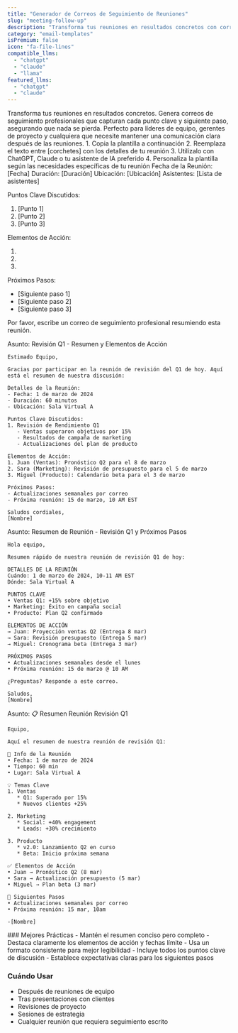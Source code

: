 ```yaml
---
title: "Generador de Correos de Seguimiento de Reuniones"
slug: "meeting-follow-up"
description: "Transforma tus reuniones en resultados concretos con correos de seguimiento profesionales"
category: "email-templates"
isPremium: false
icon: "fa-file-lines"
compatible_llms:
  - "chatgpt"
  - "claude"
  - "llama"
featured_llms:
  - "chatgpt"
  - "claude"
---
```


<PromptDescription>
  Transforma tus reuniones en resultados concretos. Genera correos de seguimiento profesionales que capturan cada punto clave y siguiente paso, asegurando que nada se pierda. Perfecto para líderes de equipo, gerentes de proyecto y cualquiera que necesite mantener una comunicación clara después de las reuniones.
</PromptDescription>

<PromptInstructions>
  1. Copia la plantilla a continuación
  2. Reemplaza el texto entre [corchetes] con los detalles de tu reunión
  3. Utilízalo con ChatGPT, Claude o tu asistente de IA preferido
  4. Personaliza la plantilla según las necesidades específicas de tu reunión
</PromptInstructions>

<PromptTemplate>
Fecha de la Reunión: [Fecha]
Duración: [Duración]
Ubicación: [Ubicación]
Asistentes: [Lista de asistentes]

Puntos Clave Discutidos:
1. [Punto 1]
2. [Punto 2]
3. [Punto 3]

Elementos de Acción:
1. [Persona 1]: [Tarea] (Fecha límite: [Fecha])
2. [Persona 2]: [Tarea] (Fecha límite: [Fecha])
3. [Persona 3]: [Tarea] (Fecha límite: [Fecha])

Próximos Pasos:
- [Siguiente paso 1]
- [Siguiente paso 2]
- [Siguiente paso 3]

Por favor, escribe un correo de seguimiento profesional resumiendo esta reunión.
</PromptTemplate>

<LlmSampleTabs>
  <LlmSample slug="chatgpt" color="#10a37f">
    Asunto: Revisión Q1 - Resumen y Elementos de Acción

    Estimado Equipo,

    Gracias por participar en la reunión de revisión del Q1 de hoy. Aquí está el resumen de nuestra discusión:

    Detalles de la Reunión:
    - Fecha: 1 de marzo de 2024
    - Duración: 60 minutos
    - Ubicación: Sala Virtual A

    Puntos Clave Discutidos:
    1. Revisión de Rendimiento Q1
       - Ventas superaron objetivos por 15%
       - Resultados de campaña de marketing
       - Actualizaciones del plan de producto

    Elementos de Acción:
    1. Juan (Ventas): Pronóstico Q2 para el 8 de marzo
    2. Sara (Marketing): Revisión de presupuesto para el 5 de marzo
    3. Miguel (Producto): Calendario beta para el 3 de marzo

    Próximos Pasos:
    - Actualizaciones semanales por correo
    - Próxima reunión: 15 de marzo, 10 AM EST

    Saludos cordiales,
    [Nombre]
  </LlmSample>

  <LlmSample slug="claude" color="#8e44ef">
    Asunto: Resumen de Reunión - Revisión Q1 y Próximos Pasos

    Hola equipo,

    Resumen rápido de nuestra reunión de revisión Q1 de hoy:

    DETALLES DE LA REUNIÓN
    Cuándo: 1 de marzo de 2024, 10-11 AM EST
    Dónde: Sala Virtual A

    PUNTOS CLAVE
    • Ventas Q1: +15% sobre objetivo
    • Marketing: Éxito en campaña social
    • Producto: Plan Q2 confirmado

    ELEMENTOS DE ACCIÓN
    → Juan: Proyección ventas Q2 (Entrega 8 mar)
    → Sara: Revisión presupuesto (Entrega 5 mar)
    → Miguel: Cronograma beta (Entrega 3 mar)

    PRÓXIMOS PASOS
    • Actualizaciones semanales desde el lunes
    • Próxima reunión: 15 de marzo @ 10 AM

    ¿Preguntas? Responde a este correo.

    Saludos,
    [Nombre]
  </LlmSample>

  <LlmSample slug="llama" color="#4f46e5">
    Asunto: 📋 Resumen Reunión Revisión Q1

    Equipo,

    Aquí el resumen de nuestra reunión de revisión Q1:

    📅 Info de la Reunión
    • Fecha: 1 de marzo de 2024
    • Tiempo: 60 min
    • Lugar: Sala Virtual A

    💡 Temas Clave
    1. Ventas
       * Q1: Superado por 15%
       * Nuevos clientes +25%

    2. Marketing
       * Social: +40% engagement
       * Leads: +30% crecimiento

    3. Producto
       * v2.0: Lanzamiento Q2 en curso
       * Beta: Inicio próxima semana

    ✅ Elementos de Acción
    • Juan → Pronóstico Q2 (8 mar)
    • Sara → Actualización presupuesto (5 mar)
    • Miguel → Plan beta (3 mar)

    📌 Siguientes Pasos
    • Actualizaciones semanales por correo
    • Próxima reunión: 15 mar, 10am

    -[Nombre]
  </LlmSample>
</LlmSampleTabs>

<PromptTips>
  ### Mejores Prácticas
  - Mantén el resumen conciso pero completo
  - Destaca claramente los elementos de acción y fechas límite
  - Usa un formato consistente para mejor legibilidad
  - Incluye todos los puntos clave de discusión
  - Establece expectativas claras para los siguientes pasos

  ### Cuándo Usar
  - Después de reuniones de equipo
  - Tras presentaciones con clientes
  - Revisiones de proyecto
  - Sesiones de estrategia
  - Cualquier reunión que requiera seguimiento escrito
</PromptTips>
